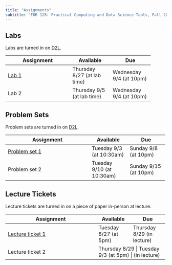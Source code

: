 ```yaml
---
title: "Assignments"
subtitle: "FOR 128: Practical Computing and Data Science Tools, Fall 2024"
---
```


## Labs

Labs are turned in on [D2L](https://d2l.msu.edu).

+----------------------------+-----------------+-----------------+
| Assignment                 | Available       | Due             |
+============================+=================+=================+
| [Lab 1](labs/lab_01.qmd)   | Thursday 8/27   | Wednesday 9/4   |
|                            | (at lab time)   | (at 10pm)       |
+----------------------------+-----------------+-----------------+
| Lab 2                      | Thursday 9/5    | Wednesday 9/4   |
|                            | (at lab time)   | (at 10pm)       |
+----------------------------+-----------------+-----------------+


## Problem Sets

Problem sets are turned in on [D2L](https://d2l.msu.edu).

+--------------------------------------+-----------------+-----------------+
| Assignment                           | Available       | Due             |
+======================================+=================+=================+
| [Problem set 1](psets/pset_01.qmd)   | Tuesday 9/3     | Sunday 9/8      |
|                                      | (at 10:30am)    | (at 10pm)       |
+--------------------------------------+-----------------+-----------------+
| Problem set 2                        | Tuesday 9/10    | Sunday 9/15     |
|                                      | (at 10:30am)    | (at 10pm)       |
+--------------------------------------+-----------------+-----------------+


## Lecture Tickets

Lecture tickets are turned in on a piece of paper in-person at lecture.

+---------------------------------------------+-----------------+-----------------+
| Assignment                                  | Available       | Due             |
+=============================================+=================+=================+
| [Lecture ticket 1](tickets/ticket_01.qmd)   | Tuesday 8/27    | Thursday 8/29   |
|                                             | (at 5pm)        | (in lecture)    |
+---------------------------------------------+-----------------+-----------------+
| Lecture ticket 2                            | Thursday 8/29    | Tuesday 9/3    |
|                                             | (at 5pm)         | (in lecture)   |
+---------------------------------------------+-----------------+-----------------+

